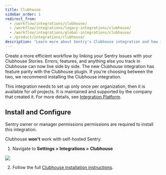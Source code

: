 ```yaml
---
title: Clubhouse
sidebar_order: 1
redirect_from:
  - /workflow/integrations/clubhouse/
  - /workflow/integrations/legacy-integrations/clubhouse/
  - /workflow/integrations/global-integrations/clubhouse/
  - /product/integrations/clubhouse/
description: "Learn more about Sentry's Clubhouse integration and how it can create a more efficient workflow by linking your Sentry Issues with your Clubhouse Stories."
---
```


Create a more efficient workflow by linking your Sentry Issues with your Clubhouse Stories. Errors, features, and anything else you track in Clubhouse can now live side by side. The new Clubhouse integration has feature parity with the Clubhouse plugin. If you're choosing between the two, we recommend installing the Clubhouse integration.

This integration needs to set up only once per organization, then it is available for _all_ projects. It is maintained and supported by the company that created it. For more details, see [Integration Platform](/product/integrations/integration-platform/).

## Install and Configure

<Note>

Sentry owner or manager permissions permissions are required to install this integration.

Clubhouse **won't** work with self-hosted Sentry.

</Note>

1. Navigate to **Settings > Integrations > Clubhouse**

![](clubhouse.png)

2. Follow the full [Clubhouse installation instructions](https://help.clubhouse.io/hc/en-us/articles/360026979272-Setting-up-the-Sentry-Integration).
